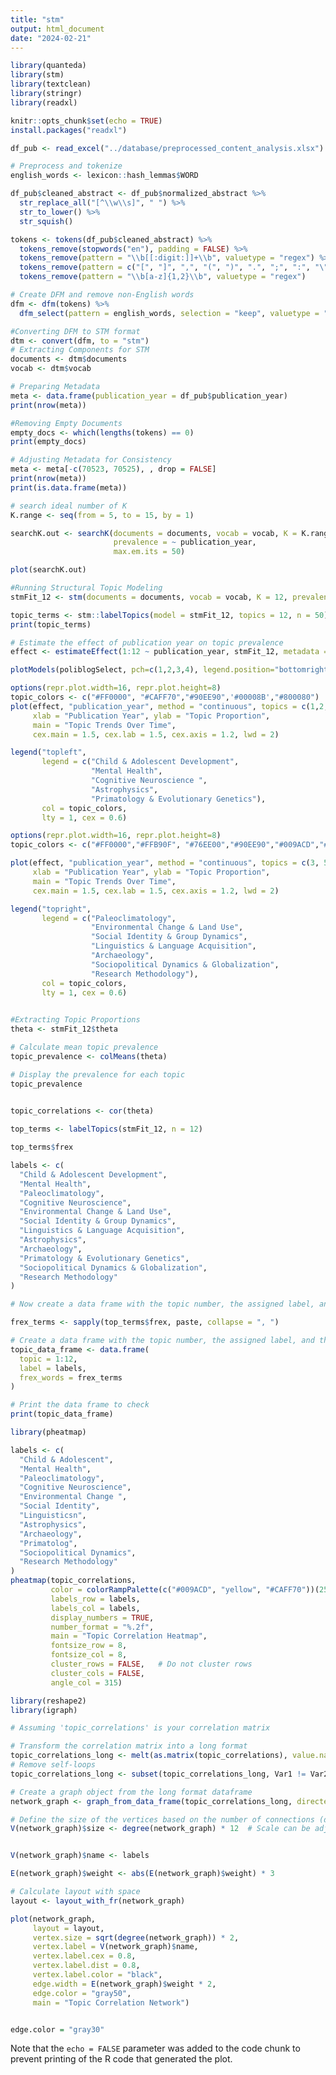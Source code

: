 ```yaml
---
title: "stm"
output: html_document
date: "2024-02-21"
---
```


```r
library(quanteda)
library(stm)
library(textclean)
library(stringr)
library(readxl)
```

```r
knitr::opts_chunk$set(echo = TRUE)
install.packages("readxl")
```

```r
df_pub <- read_excel("../database/preprocessed_content_analysis.xlsx")
```

```r
# Preprocess and tokenize
english_words <- lexicon::hash_lemmas$WORD

df_pub$cleaned_abstract <- df_pub$normalized_abstract %>%
  str_replace_all("[^\\w\\s]", " ") %>%
  str_to_lower() %>%
  str_squish()

tokens <- tokens(df_pub$cleaned_abstract) %>%
  tokens_remove(stopwords("en"), padding = FALSE) %>%
  tokens_remove(pattern = "\\b[[:digit:]]+\\b", valuetype = "regex") %>%
  tokens_remove(pattern = c("[", "]", ",", "(", ")", ".", ";", ":", "\"", "/", "{", "}"), valuetype = "fixed") %>%
  tokens_remove(pattern = "\\b[a-z]{1,2}\\b", valuetype = "regex")

# Create DFM and remove non-English words
dfm <- dfm(tokens) %>%
  dfm_select(pattern = english_words, selection = "keep", valuetype = "fixed")
```

```r
#Converting DFM to STM format
dtm <- convert(dfm, to = "stm")
# Extracting Components for STM
documents <- dtm$documents
vocab <- dtm$vocab
```

```r
# Preparing Metadata
meta <- data.frame(publication_year = df_pub$publication_year)
print(nrow(meta))
```


```r
#Removing Empty Documents
empty_docs <- which(lengths(tokens) == 0)
print(empty_docs)
```



```r
# Adjusting Metadata for Consistency
meta <- meta[-c(70523, 70525), , drop = FALSE]
print(nrow(meta))  
print(is.data.frame(meta))  
```

```r
# search ideal number of K
K.range <- seq(from = 5, to = 15, by = 1)  

searchK.out <- searchK(documents = documents, vocab = vocab, K = K.range, data = meta, 
                       prevalence = ~ publication_year, 
                       max.em.its = 50)

plot(searchK.out)
```




```r
#Running Structural Topic Modeling
stmFit_12 <- stm(documents = documents, vocab = vocab, K = 12, prevalence = ~ publication_year, data = meta, max.em.its = 50)
```



```r
topic_terms <- stm::labelTopics(model = stmFit_12, topics = 12, n = 50)
print(topic_terms)
```

```r
# Estimate the effect of publication year on topic prevalence
effect <- estimateEffect(1:12 ~ publication_year, stmFit_12, metadata = meta)
```


```r
plotModels(poliblogSelect, pch=c(1,2,3,4), legend.position="bottomright")
```

```r
options(repr.plot.width=16, repr.plot.height=8)
topic_colors <- c("#FF0000", "#CAFF70","#90EE90",'#00008B',"#800080")
plot(effect, "publication_year", method = "continuous", topics = c(1,2,4,8,10), model = stmFit_10, printlegend = FALSE,
     xlab = "Publication Year", ylab = "Topic Proportion", 
     main = "Topic Trends Over Time", 
     cex.main = 1.5, cex.lab = 1.5, cex.axis = 1.2, lwd = 2)

legend("topleft",
       legend = c("Child & Adolescent Development",
                  "Mental Health",
                  "Cognitive Neuroscience ",
                  "Astrophysics",
                  "Primatology & Evolutionary Genetics"),
       col = topic_colors,
       lty = 1, cex = 0.6)
```


```r
options(repr.plot.width=16, repr.plot.height=8)
topic_colors <- c("#FF0000","#FFB90F", "#76EE00","#90EE90","#009ACD","#104E8B","#FF1493")

plot(effect, "publication_year", method = "continuous", topics = c(3, 5, 6, 7, 9, 11, 12), model = stmFit_10, printlegend = FALSE,
     xlab = "Publication Year", ylab = "Topic Proportion", 
     main = "Topic Trends Over Time", 
     cex.main = 1.5, cex.lab = 1.5, cex.axis = 1.2, lwd = 2)

legend("topright",
       legend = c("Paleoclimatology",
                  "Environmental Change & Land Use",
                  "Social Identity & Group Dynamics",
                  "Linguistics & Language Acquisition",
                  "Archaeology",
                  "Sociopolitical Dynamics & Globalization",
                  "Research Methodology"),
       col = topic_colors,
       lty = 1, cex = 0.6)
  
```

```r
#Extracting Topic Proportions 
theta <- stmFit_12$theta

# Calculate mean topic prevalence
topic_prevalence <- colMeans(theta)

# Display the prevalence for each topic
topic_prevalence
  
```


```r
topic_correlations <- cor(theta)
```

```r
top_terms <- labelTopics(stmFit_12, n = 12)
```



```r
top_terms$frex
```



```r
labels <- c(
  "Child & Adolescent Development",
  "Mental Health",
  "Paleoclimatology",
  "Cognitive Neuroscience",
  "Environmental Change & Land Use",
  "Social Identity & Group Dynamics",
  "Linguistics & Language Acquisition",
  "Astrophysics",
  "Archaeology",
  "Primatology & Evolutionary Genetics",
  "Sociopolitical Dynamics & Globalization",
  "Research Methodology"
)

# Now create a data frame with the topic number, the assigned label, and the FREX words

frex_terms <- sapply(top_terms$frex, paste, collapse = ", ")

# Create a data frame with the topic number, the assigned label, and the FREX words
topic_data_frame <- data.frame(
  topic = 1:12,
  label = labels,
  frex_words = frex_terms
)

# Print the data frame to check
print(topic_data_frame)
```
```r
library(pheatmap)
```


```r

labels <- c(
  "Child & Adolescent",
  "Mental Health",
  "Paleoclimatology",
  "Cognitive Neuroscience",
  "Environmental Change ",
  "Social Identity",
  "Linguisticsn",
  "Astrophysics",
  "Archaeology",
  "Primatolog",
  "Sociopolitical Dynamics",
  "Research Methodology"
)
pheatmap(topic_correlations,
         color = colorRampPalette(c("#009ACD", "yellow", "#CAFF70"))(256), 
         labels_row = labels, 
         labels_col = labels, 
         display_numbers = TRUE, 
         number_format = "%.2f",
         main = "Topic Correlation Heatmap",
         fontsize_row = 8,
         fontsize_col = 8,
         cluster_rows = FALSE,   # Do not cluster rows
         cluster_cols = FALSE,
         angle_col = 315)
```


```r
library(reshape2)
library(igraph)

# Assuming 'topic_correlations' is your correlation matrix

# Transform the correlation matrix into a long format
topic_correlations_long <- melt(as.matrix(topic_correlations), value.name = "weight")
# Remove self-loops
topic_correlations_long <- subset(topic_correlations_long, Var1 != Var2)

# Create a graph object from the long format dataframe
network_graph <- graph_from_data_frame(topic_correlations_long, directed = FALSE)

# Define the size of the vertices based on the number of connections (degree of the node)
V(network_graph)$size <- degree(network_graph) * 12  # Scale can be adjusted


V(network_graph)$name <- labels

E(network_graph)$weight <- abs(E(network_graph)$weight) * 3

# Calculate layout with space
layout <- layout_with_fr(network_graph)

plot(network_graph,
     layout = layout,
     vertex.size = sqrt(degree(network_graph)) * 2,
     vertex.label = V(network_graph)$name,
     vertex.label.cex = 0.8,
     vertex.label.dist = 0.8,
     vertex.label.color = "black",
     edge.width = E(network_graph)$weight * 2,
     edge.color = "gray50",
     main = "Topic Correlation Network")


edge.color = "gray30" 

```

Note that the `echo = FALSE` parameter was added to the code chunk to prevent printing of the R code that generated the plot.
